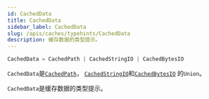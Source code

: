 ```yaml
---
id: CachedData
title: CachedData
sidebar_label: CachedData
slug: /apis/caches/typehints/CachedData
description: 缓存数据的类型提示。
---
```



<APITopBar type="type" source="caches.typehints.CachedData" />

```python
CachedData = CachedPath | CachedStringIO | CachedBytesIO
```

`CachedData`是[`CachedPath`](./CachedPath.mdx)，
[`CachedStringIO`](./CachedStringIO.mdx)和[`CachedBytesIO`](./CachedBytesIO.mdx)
的`Union`。

`CachedData`是缓存数据的类型提示。
